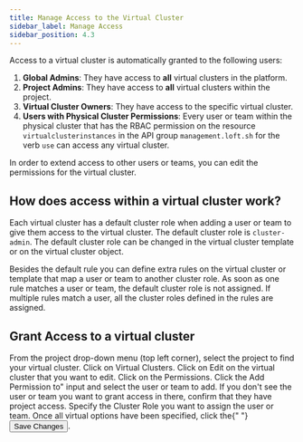 ```yaml
---
title: Manage Access to the Virtual Cluster
sidebar_label: Manage Access 
sidebar_position: 4.3
---
```



Access to a virtual cluster is automatically granted to the following users:

1. **Global Admins**: They have access to **all** virtual clusters in the platform.
2. **Project Admins**: They have access to **all** virtual clusters within the project.
2. **Virtual Cluster Owners**: They have access to the specific virtual cluster. 
3. **Users with Physical Cluster Permissions**: Every user or team within the physical cluster that has the RBAC permission on the resource `virtualclusterinstances` in the API group `management.loft.sh` for the verb `use` can access any virtual cluster.

In order to extend access to other users or teams, you can edit the permissions for the virtual cluster. 

## How does access within a virtual cluster work?

Each virtual cluster has a default cluster role when adding a user or team to give them access to the virtual cluster. The default cluster role is `cluster-admin`. The default cluster role can be changed in the virtual cluster template or on the virtual cluster object.

Besides the default rule you can define extra rules on the virtual cluster or template that map a user or team to another cluster role. As soon as one rule matches a user or team, the default cluster role is not assigned. If multiple rules match a user, all the cluster roles defined in the rules are assigned.

## Grant Access to a virtual cluster

<Flow id="vcluster-share-ui">
  <Step>
    From the project drop-down menu (top left corner), select the project to find your virtual cluster.
  </Step>
  <Step>
    Click on <NavStep>Virtual Clusters</NavStep>.
  </Step>
  <Step>
    Click on <Label>Edit</Label> on the virtual cluster that you want to edit.
  </Step>
  <Step>
    Click on the <NavStep>Permissions</NavStep>.
    </Step>
  <Step>
    Click the <Label>Add Permission to"</Label> input and select the user or team to add. If you don't see the user or team you want to grant access in there,
    confirm that they have project access.
  </Step>
  <Step>
    Specify the <Label>Cluster Role</Label> you want to assign the user or team.
  </Step>
  <Step>
    Once all virtual options have been specified, click the{" "}
    <Button>Save Changes</Button>.
  </Step>
</Flow>


